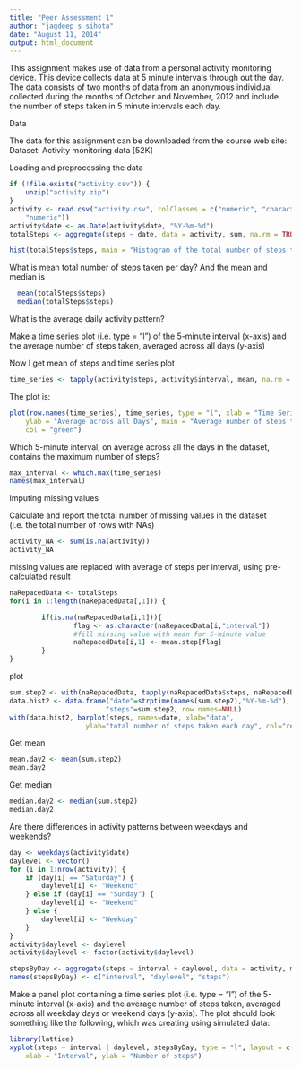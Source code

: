 ```yaml
---
title: "Peer Assessment 1"
author: "jagdeep s sihota"
date: "August 11, 2014"
output: html_document
---
```


This assignment makes use of data from a personal activity monitoring device. This device collects data at 5 minute intervals through out the day. The data consists of two months of data from an anonymous individual collected during the months of October and November, 2012 and include the number of steps taken in 5 minute intervals each day.

Data

The data for this assignment can be downloaded from the course web site:
Dataset: Activity monitoring data [52K]


Loading and preprocessing the data


```r
if (!file.exists("activity.csv")) {
    unzip("activity.zip")
}
activity <- read.csv("activity.csv", colClasses = c("numeric", "character", 
    "numeric"))
activity$date <- as.Date(activity$date, "%Y-%m-%d")
totalSteps <- aggregate(steps ~ date, data = activity, sum, na.rm = TRUE)

hist(totalSteps$steps, main = "Histogram of the total number of steps taken each day", xlab = "total number of steps taken each day", col = "green")
```


What is mean total number of steps taken per day?
And the mean and median is
```r
  mean(totalSteps$steps)
  median(totalSteps$steps)
```


What is the average daily activity pattern?

Make a time series plot (i.e. type = “l”) of the 5-minute interval (x-axis) and the average number of steps taken, averaged across all days (y-axis)

Now I get mean of steps and time series plot

```r
time_series <- tapply(activity$steps, activity$interval, mean, na.rm = TRUE)
```
The plot is:
```r
plot(row.names(time_series), time_series, type = "l", xlab = "Time Series Plot per 5-minute interval", 
    ylab = "Average across all Days", main = "Average number of steps taken", 
    col = "green")
```

Which 5-minute interval, on average across all the days in the dataset, contains the maximum number of steps?
```r
max_interval <- which.max(time_series)
names(max_interval)
```
Imputing missing values

Calculate and report the total number of missing values in the dataset (i.e. the total number of rows with NAs)
```r
activity_NA <- sum(is.na(activity))
activity_NA
```

missing values are replaced with average of steps per interval, using pre-calculated result
```r
naRepacedData <- totalSteps
for(i in 1:length(naRepacedData[,1])) {

        if(is.na(naRepacedData[i,1])){
                flag <- as.character(naRepacedData[i,"interval"])
                #fill missing value with mean for 5-minute value
                naRepacedData[i,1] <- mean.step[flag]
        }
}
```
plot
```r
sum.step2 <- with(naRepacedData, tapply(naRepacedData$steps, naRepacedData$date, sum))
data.hist2 <- data.frame("date"=strptime(names(sum.step2),"%Y-%m-%d"),
                        "steps"=sum.step2, row.names=NULL)
with(data.hist2, barplot(steps, names=date, xlab="data",
                   ylab="total number of steps taken each day", col="red"))
```
Get mean
```r
mean.day2 <- mean(sum.step2)
mean.day2
```
Get median
```r
median.day2 <- median(sum.step2)
median.day2
```

Are there differences in activity patterns between weekdays and weekends?
```r
day <- weekdays(activity$date)
daylevel <- vector()
for (i in 1:nrow(activity)) {
    if (day[i] == "Saturday") {
        daylevel[i] <- "Weekend"
    } else if (day[i] == "Sunday") {
        daylevel[i] <- "Weekend"
    } else {
        daylevel[i] <- "Weekday"
    }
}
activity$daylevel <- daylevel
activity$daylevel <- factor(activity$daylevel)

stepsByDay <- aggregate(steps ~ interval + daylevel, data = activity, mean)
names(stepsByDay) <- c("interval", "daylevel", "steps")
```
Make a panel plot containing a time series plot (i.e. type = “l”) of the 5-minute interval (x-axis) and the average number of steps taken, averaged across all weekday days or weekend days (y-axis). The plot should look something like the following, which was creating using simulated data:
```r
library(lattice)
xyplot(steps ~ interval | daylevel, stepsByDay, type = "l", layout = c(1, 2), 
    xlab = "Interval", ylab = "Number of steps")
```